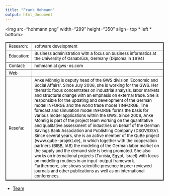 ```yaml
---
title: "Frank Hohmann"
output: html_document
---
```

<html>
<body>
 
<img src="hohmann.png" width="299" height="350" align= top * left * bottom>

<table border="2">

<tr>
<td> <font size="2" color="black"> Research:</font>
 </td>

<td> <font size="2" color="black"> software development  </font></td>

<tr>

<td> <font size="2" color="black"> Education:</font>
 </td>

<td> <font size="2" color="black"> Business administration with a focus on business informatics at the University of Osnabrück, Germany (Diploma in 1994)  </font>
</td>

</tr>

<tr>
<td> <font size="2" color="black"> Contact:</font> </td>

<td> <font size="2" color="black"> hohmann at gws-os.com </font> </td>

</tr>

<tr> 
<td > <font size="2" color="black">  Web </font> </td> 
<td> </td>

<tr>
<td> 
<font size="2" color="black"> Reseña: </font> </td>
<td><font size="2" color="black"> 
Anke Mönnig is deputy head of the GWS division ‘Economic and Social Affairs’. Since July 2006, she is working for the GWS. Her thematic focus concentrates on industrial analysis, labor markets and structural change with an emphasis on external trade. She is responsible for the updating and development of the German model INFORGE and the world trade model TINFORGE. The forecast and simulation model INFORGE forms the basis for various model applications within the GWS. Since 2006, Anke Mönnig is part of the project team working on the quantitative and qualitative assessment of industries on behalf of the German Savings Bank Association and Publishing Company (DSGV/DSV). Since several years, she is an active member of the QuBe project (www.qube-projekt.de), in which together with the cooperation partners (BIBB, IAB) the modeling of the German labor market on the supply and the demand side is being promoted. She also works on international projects (Tunisia, Egypt, Israel) with focus on modelling routines in an input-output framework. Furthermore, she shows scientific presence in peer reviewed journals and other publications as well as on international conferences. 
 </font>
</td>
</tr>
</tr>


</table> 

- <a href="equipo.html"> Team </a>

</body>


</html>